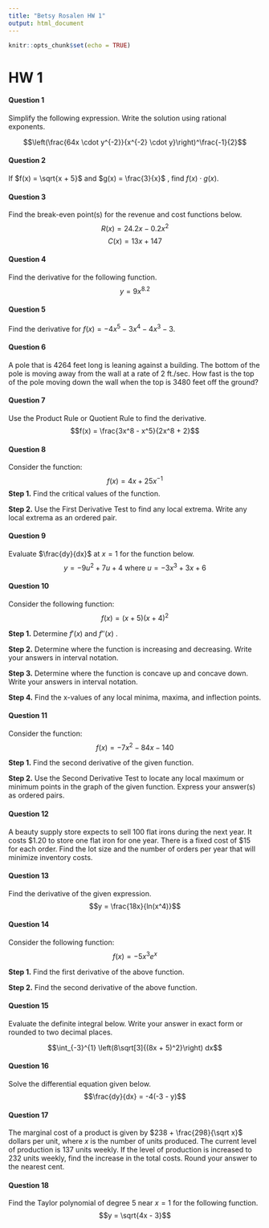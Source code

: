 ```yaml
---
title: "Betsy Rosalen HW 1"
output: html_document
---
```


```r
knitr::opts_chunk$set(echo = TRUE)
```

# HW 1

#### Question 1

Simplify the following expression.  Write the solution using rational exponents.

$$\left(\frac{64x \cdot y^{-2}}{x^{-2} \cdot y}\right)^\frac{-1}{2}$$



#### Question 2

If $f(x)  = \sqrt{x + 5}$ and $g(x) = \frac{3}{x}$ , find  $f(x) \cdot g(x)$.



#### Question 3
Find the break-even point(s) for the revenue and cost functions below.
$$R(x) =	24.2x - 0.2x^2$$
$$C(x)	=	13x + 147$$


#### Question 4
Find the derivative for the following function.
$$y = 9x^{8.2}$$


#### Question 5
Find the derivative for $f(x) = -4x^5 - 3x^4 - 4x^3 - 3$.  

#### Question 6
A pole that is 4264 feet long is leaning against a building.  The bottom of the pole is moving away from the wall at a rate of 2 ft./sec.  How fast is the top of the pole moving down the wall when the top is 3480 feet off the ground?

#### Question 7
Use the Product Rule or Quotient Rule to find the derivative.
$$f(x) = \frac{3x^8 - x^5}{2x^8 + 2}$$

#### Question 8
Consider the function:
$$f(x) = 4x + 25x^{-1}$$
**Step 1.** Find the critical values of the function. 

**Step 2.** Use the First Derivative Test to find any local extrema.  Write any local extrema as an ordered pair. 

#### Question 9
Evaluate $\frac{dy}{dx}$ at $x = 1$ for the function below.
$$y = -9u^2 + 7u + 4 \text{ where } u = -3x^3  + 3x + 6$$



#### Question 10
Consider the following function:
$$f(x) = (x + 5)(x + 4)^2$$

**Step 1.** Determine $f'(x)$ and $f''(x)$ .  


**Step 2.** Determine where the function is increasing and decreasing.  Write your answers in interval notation. 


**Step 3.** Determine where the function is concave up and concave down.  Write your answers in interval notation. 


**Step 4.** Find the x-values of any local minima, maxima, and inflection points.  



#### Question 11
Consider the function:
$$f(x) = -7x^2 - 84x - 140$$

**Step 1.** Find the second derivative of the given function. 


**Step 2.** Use the Second Derivative Test to locate any local maximum or minimum points in the graph of the given function.  Express your answer(s) as ordered pairs. 



#### Question 12
A beauty supply store expects to sell 100 flat irons during the next year.  It costs \$1.20 to store one flat iron for one year.  There is a fixed cost of \$15  for each order.  Find the lot size and the number of orders per year that will minimize inventory costs. 


#### Question 13
Find the derivative of the given expression.
$$y = \frac{18x}{ln(x^4)}$$



#### Question 14
Consider the following function:
$$f(x) = -5x^3 e^x$$

**Step 1.** Find the first derivative of the above function. 


**Step 2.** Find the second derivative of the above function. 



#### Question 15
Evaluate the definite integral below.  Write your answer in exact form or rounded to two decimal places.
	
$$\int_{-3}^{1} \left(8\sqrt[3]{(8x + 5)^2}\right) dx$$



#### Question 16
Solve the differential equation given below.
$$\frac{dy}{dx} = -4(-3 - y)$$



#### Question 17
The marginal cost of a product is given by $238 + \frac{298}{\sqrt x}$ dollars per unit, where $x$ is the number of units produced. The current level of production is 137 units weekly.  If the level of production is increased to 232 units weekly, find the increase in the total costs.  Round your answer to the nearest cent.


#### Question 18
Find the Taylor polynomial of degree 5 near $x = 1$  for the following function.
$$y = \sqrt{4x - 3}$$ 


